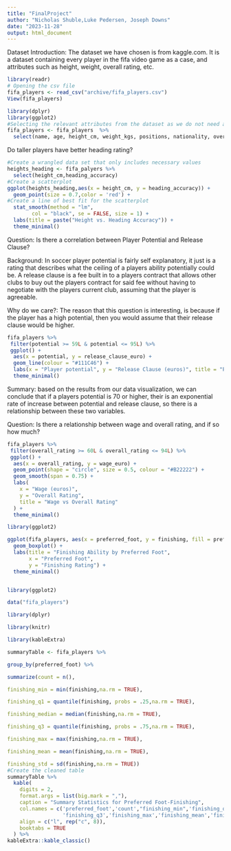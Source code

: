 ```yaml
---
title: "FinalProject"
author: "Nicholas Shuble,Luke Pedersen, Joseph Downs"
date: "2023-11-28"
output: html_document
---
```

Dataset Introduction:
The dataset we have chosen is from kaggle.com. It is a dataset containing every player in the fifa video game as a case, and attributes such as height, weight, overall rating, etc.



```r
library(readr)
# Opening the csv file
fifa_players <- read_csv("archive/fifa_players.csv")
View(fifa_players)

```

```r
library(dplyr)
library(ggplot2)
#Selecting the relevant attributes from the dataset as we do not need all of them
fifa_players <- fifa_players  %>%
  select(name, age, height_cm, weight_kgs, positions, nationality, overall_rating, potential, value_euro, wage_euro, preferred_foot, release_clause_euro, crossing, finishing, heading_accuracy, dribbling, curve, acceleration, agility, jumping, stamina)
```

Do taller players have better heading rating?
```r
#Create a wrangled data set that only includes necessary values
heights_heading <- fifa_palyers %>% 
  select(height_cm,heading_accuracy)
#Create a scatterplot
ggplot(heights_heading,aes(x = height_cm, y = heading_accuracy)) +
  geom_point(size = 0.7,color = 'red') +
#Create a line of best fit for the scatterplot
  stat_smooth(method = "lm",
        col = "black", se = FALSE, size = 1) +
  labs(title = paste("Height vs. Heading Accuracy")) +
  theme_minimal()
```

Question:
Is there a correlation between Player Potential and Release Clause?

Background: In soccer player potential is fairly self explanatory, it just is a rating that describes what the ceiling of a players ability potentially could be. A release clause is a fee built in to a players contract that allows other clubs to buy out the players contract for said fee without having to negotiate with the players current club, assuming that the player is agreeable. 

Why do we care?:
The reason that this question is interesting, is because if the player has a high potential, then you would assume that their release clause would be higher.

```r
fifa_players %>%
 filter(potential >= 59L & potential <= 95L) %>%
 ggplot() +
  aes(x = potential, y = release_clause_euro) +
  geom_line(colour = "#111C46") +
  labs(x = "Player potential", y = "Release Clause (euros)", title = "Potential vs Release Clause") +
  theme_minimal()
```

Summary: based on the results from our data visualization, we can conclude that if a players potential is 70 or higher, their is an exponential rate of increase between potential and release clause, so there is a relationship between these two variables.


Question:
Is there a relationship between wage and overall rating, and if so how much?




```r
fifa_players %>%
 filter(overall_rating >= 60L & overall_rating <= 94L) %>%
 ggplot() +
  aes(x = overall_rating, y = wage_euro) +
  geom_point(shape = "circle", size = 0.5, colour = "#B22222") +
  geom_smooth(span = 0.75) +
  labs(
    x = "Wage (euros)",
    y = "Overall Rating",
    title = "Wage vs Overall Rating"
  ) +
  theme_minimal()
```



```r
library(ggplot2)

ggplot(fifa_players, aes(x = preferred_foot, y = finishing, fill = preferred_foot)) +
  geom_boxplot() +
  labs(title = "Finishing Ability by Preferred Foot",
       x = "Preferred Foot",
       y = "Finishing Rating") +
  theme_minimal()


library(ggplot2)

data("fifa_players")

library(dplyr)

library(knitr)

library(kableExtra)

summaryTable <- fifa_players %>%

group_by(preferred_foot) %>%

summarize(count = n(),

finishing_min = min(finishing,na.rm = TRUE),

finishing_q1 = quantile(finishing, probs = .25,na.rm = TRUE),

finishing_median = median(finishing,na.rm = TRUE),

finishing_q3 = quantile(finishing, probs = .75,na.rm = TRUE),

finishing_max = max(finishing,na.rm = TRUE),

finishing_mean = mean(finishing,na.rm = TRUE),

finishing_std = sd(finishing,na.rm = TRUE))
#Create the cleaned table
summaryTable %>%
  kable(
    digits = 2,
    format.args = list(big.mark = ","),
    caption = "Summary Statistics for Preferred Foot-Finishing",
    col.names = c('preferred_foot','count',"finishing_min",'finishing_q1','finishing_median',
                  'finishing_q3','finishing_max','finishing_mean','finishing_std'),
    align = c("l", rep("c", 8)),
    booktabs = TRUE
  ) %>%
kableExtra::kable_classic()


```


